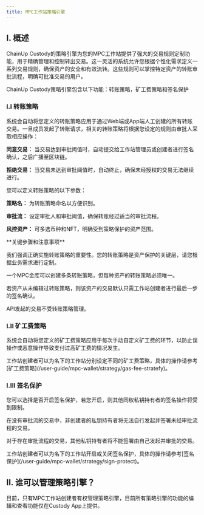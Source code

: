 ---
title: MPC工作站策略引擎
---

## I. 概述
ChainUp Custody的策略引擎为您的MPC工作站提供了强大的交易规则定制功能，用于精确管理和控制转出交易。这一灵活的系统允许您根据个性化需求定义一系列交易规则，确保资产的安全和有效流转。这些规则可以掌控特定资产的转账审批流程，明确可批准交易的用户。


ChainUp Custody策略引擎包含以下功能：转账策略，矿工费策略和签名保护

### I.I 转账策略

系统会自动将您定义的转账策略应用于通过Web端或App端人工创建的所有转账交易。一旦成员发起了转账请求，相关的转账策略将根据您设定的规则由审批人采取相应操作：

**同意交易：** 当交易达到审批阈值时，自动提交给工作站管理员或创建者进行签名确认，之后广播至区块链。

**拒绝交易：** 当交易未达到审批阈值时，自动终止，确保未经授权的交易无法继续进行。



您可以定义转账策略的以下参数：

**策略名：** 为转账策略命名以方便识别。

**审批流：** 设定审批人和审批阈值，确保转账经过适当的审批流程。

**风控资产：** 可多选币种和NFT，明确受到策略保护的资产范围。



<Warning>
**关键步骤和注意事项**

我们强调正确实施转账策略的重要性。您的转账策略是资产保护的关键层，请您根据业务需求进行定制。

一个MPC金库可以创建多条转账策略，但每种资产的转账策略必须唯一。

若资产从未编辑过转账策略，则该资产的交易默认只需工作站创建者进行最后一步的签名确认。

API发起的交易不受转账策略管理。
</Warning>


### I.II 矿工费策略

系统会自动将您定义的矿工费策略应用于每次手动自定义矿工费的环节，以防止误操作或恶意操作导致支付过高矿工费的情况发生。

<Tip>
工作站创建者可以为名下的工作站分别设定不同的矿工费策略，具体的操作请参考[矿工费策略](/user-guide/mpc-wallet/strategy/gas-fee-stratefy)。
</Tip>

### I.III 签名保护

您可以选择是否开启签名保护，若您开启，则其他同权私钥持有者的签名操作将受到限制。

在没有审批流的交易中，非创建者的私钥持有者将无法自行发起并签署未经审批流程的交易。

对于存在审批流程的交易，其他私钥持有者将不能签署由自己发起并审批的交易。

<Tip>
工作站创建者可以为名下的工作站开启或关闭签名保护，具体的操作请参考[签名保护](/user-guide/mpc-wallet/strategy/sign-protect)。
</Tip>


## II. 谁可以管理策略引擎？

目前，只有MPC工作站创建者有权管理策略引擎，目前所有策略引擎的功能的编辑和查看功能仅在Custody App上提供。



